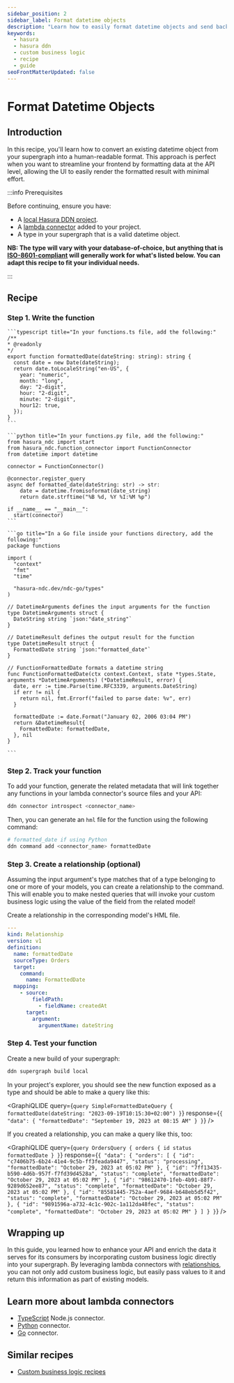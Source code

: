 ```yaml
---
sidebar_position: 2
sidebar_label: Format datetime objects
description: "Learn how to easily format datetime objects and send back human-readable formatted data."
keywords:
  - hasura
  - hasura ddn
  - custom business logic
  - recipe
  - guide
seoFrontMatterUpdated: false
---
```



# Format Datetime Objects

## Introduction

In this recipe, you'll learn how to convert an existing datetime object from your supergraph into a human-readable
format. This approach is perfect when you want to streamline your frontend by formatting data at the API level, allowing
the UI to easily render the formatted result with minimal effort.

:::info Prerequisites

Before continuing, ensure you have:

- A [local Hasura DDN project](/getting-started/quickstart.mdx).
- A [lambda connector](/business-logic/overview.mdx) added to your project.
- A type in your supergraph that is a valid datetime object.

**NB: The type will vary with your database-of-choice, but anything that is
[ISO-8601-compliant](https://www.iso.org/iso-8601-date-and-time-format.html) will generally work for what's listed
below. You can adapt this recipe to fit your individual needs.**

:::

## Recipe

### Step 1. Write the function

<Tabs className="language-tabs">
  <TabItem value="ts" label="TypeScript">

    ```typescript title="In your functions.ts file, add the following:"
    /**
    * @readonly
    */
    export function formattedDate(dateString: string): string {
      const date = new Date(dateString);
      return date.toLocaleString("en-US", {
        year: "numeric",
        month: "long",
        day: "2-digit",
        hour: "2-digit",
        minute: "2-digit",
        hour12: true,
      });
    }
    ```

  </TabItem>
  <TabItem value="python" label="Python">

    ```python title="In your functions.py file, add the following:"
    from hasura_ndc import start
    from hasura_ndc.function_connector import FunctionConnector
    from datetime import datetime

    connector = FunctionConnector()

    @connector.register_query
    async def formatted_date(dateString: str) -> str:
        date = datetime.fromisoformat(date_string)
        return date.strftime("%B %d, %Y %I:%M %p")

    if __name__ == "__main__":
      start(connector)
    ```

  </TabItem>
  <TabItem value="go" label="Go">

    ```go title="In a Go file inside your functions directory, add the following:"
    package functions

    import (
      "context"
      "fmt"
      "time"

      "hasura-ndc.dev/ndc-go/types"
    )

    // DatetimeArguments defines the input arguments for the function
    type DatetimeArguments struct {
      DateString string `json:"date_string"`
    }

    // DatetimeResult defines the output result for the function
    type DatetimeResult struct {
      FormattedDate string `json:"formatted_date"`
    }

    // FunctionFormattedDate formats a datetime string
    func FunctionFormattedDate(ctx context.Context, state *types.State, arguments *DatetimeArguments) (*DatetimeResult, error) {
      date, err := time.Parse(time.RFC3339, arguments.DateString)
      if err != nil {
        return nil, fmt.Errorf("failed to parse date: %v", err)
      }

      formattedDate := date.Format("January 02, 2006 03:04 PM")
      return &DatetimeResult{
        FormattedDate: formattedDate,
      }, nil
    }

    ```

</TabItem>
</Tabs>

### Step 2. Track your function

To add your function, generate the related metadata that will link together any functions in your lambda connector's
source files and your API:

```bash
ddn connector introspect <connector_name>
```

Then, you can generate an `hml` file for the function using the following command:

```bash
# formatted_date if using Python
ddn command add <connector_name> formattedDate
```

### Step 3. Create a relationship (optional)

Assuming the input argument's type matches that of a type belonging to one or more of your models, you can create a
relationship to the command. This will enable you to make nested queries that will invoke your custom business logic
using the value of the field from the related model!

Create a relationship in the corresponding model's HML file.

```yaml title="For example, if we have an Orders model:"
---
kind: Relationship
version: v1
definition:
  name: formattedDate
  sourceType: Orders
  target:
    command:
      name: FormattedDate
  mapping:
    - source:
        fieldPath:
          - fieldName: createdAt
      target:
        argument:
          argumentName: dateString
```

### Step 4. Test your function

Create a new build of your supergraph:

```sh
ddn supergraph build local
```

In your project's explorer, you should see the new function exposed as a type and should be able to make a query like
this:

<GraphiQLIDE
  query={`query SimpleFormattedDateQuery {
  formattedDate(dateString: "2023-09-19T10:15:30+02:00")
}`}
  response={`{
  "data": {
    "formattedDate": "September 19, 2023 at 08:15 AM"
  }
}`}
/>

If you created a relationship, you can make a query like this, too:

<GraphiQLIDE
  query={`query OrdersQuery {
  orders {
    id
    status
    formattedDate
  }
}`}
  response={`{
  "data": {
    "orders": [
      {
        "id": "c7406b75-6b24-41e4-9c5b-ff3feada9447",
        "status": "processing",
        "formattedDate": "October 29, 2023 at 05:02 PM"
      },
      {
        "id": "7ff13435-b590-4d6b-957f-f7fd39d4528a",
        "status": "complete",
        "formattedDate": "October 29, 2023 at 05:02 PM"
      },
      {
        "id": "98612470-1feb-4b91-88f7-9289d652ee87",
        "status": "complete",
        "formattedDate": "October 29, 2023 at 05:02 PM"
      },
      {
        "id": "85581445-752a-4aef-9684-b648eb5d5f42",
        "status": "complete",
        "formattedDate": "October 29, 2023 at 05:02 PM"
      },
      {
        "id": "9891596a-a732-4c1c-902c-1a112da48fec",
        "status": "complete",
        "formattedDate": "October 29, 2023 at 05:02 PM"
      }
    ]
  }
}`}
/>

## Wrapping up

In this guide, you learned how to enhance your API and enrich the data it serves for its consumers by incorporating
custom business logic directly into your supergraph. By leveraging lambda connectors with
[relationships](/supergraph-modeling/relationships.mdx), you can not only add custom business logic, but easily pass
values to it and return this information as part of existing models.

## Learn more about lambda connectors

- [TypeScript](/business-logic/typescript.mdx) Node.js connector.
- [Python](/business-logic/python.mdx) connector.
- [Go](/business-logic/go.mdx) connector.

## Similar recipes

- [Custom business logic recipes](/recipes/business-logic/index.mdx)
